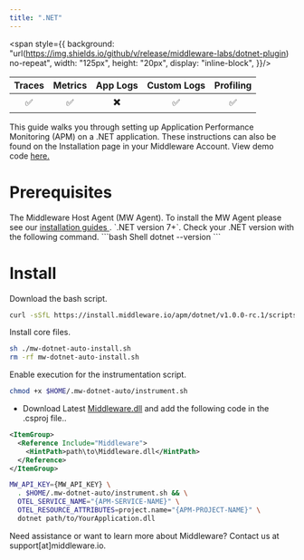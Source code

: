 ```yaml
---
title: ".NET"
---
```

<span style={{
    background: "url(https://img.shields.io/github/v/release/middleware-labs/dotnet-plugin) no-repeat",
    width: "125px",
    height: "20px",
    display: "inline-block",
}}/>

| Traces | Metrics | App Logs | Custom Logs | Profiling |
| :----: | :-----: | :------: | :---------: | :-------: |
| ✅ | ✅ | ✖️ | ✅ | ✅ |

This guide walks you through setting up Application Performance Monitoring (APM) on a .NET application. These instructions can also be found on the Installation page in your Middleware Account. View demo code <a href="https://github.com/middleware-labs/demo-apm/tree/master/dotnet"> here. </a>

# Prerequisites

<Steps>

  <Step title="MW Host Agent">
   The Middleware Host Agent (MW Agent). To install the MW Agent please see our <a href="https://docs.middleware.io/docs/agent-installation/overview"> installation guides </a>. 
  </Step>

  <Step title=".NET Version">
    `.NET version 7+`. Check your .NET version with the following command.
    ```bash Shell
    dotnet --version
    ```
  </Step>

</Steps>

# Install

<Accordion title="Step 1: .NET Binary Installation">

Download the bash script.
```bash Shell
curl -sSfL https://install.middleware.io/apm/dotnet/v1.0.0-rc.1/scripts/mw-dotnet-auto-install.sh -O
```
Install core files.
```bash Shell
sh ./mw-dotnet-auto-install.sh
rm -rf mw-dotnet-auto-install.sh
```
Enable execution for the instrumentation script.
```bash Shell
chmod +x $HOME/.mw-dotnet-auto/instrument.sh
```
</Accordion>

<Accordion title="Step 2: Setup Middleware .NET Project">

* Download Latest [Middleware.dll](https://github.com/middleware-labs/dotnet-plugin/releases) and add the following code in the .csproj file..

```xml XML
<ItemGroup>
  <Reference Include="Middleware">
    <HintPath>path\to\Middleware.dll</HintPath>
  </Reference>
</ItemGroup>
```
</Accordion>

<Accordion title="Step 3: Build and Run .NET Application">

  ```bash Shell
  MW_API_KEY={MW_API_KEY} \
    . $HOME/.mw-dotnet-auto/instrument.sh && \
    OTEL_SERVICE_NAME="{APM-SERVICE-NAME}" \
    OTEL_RESOURCE_ATTRIBUTES=project.name="{APM-PROJECT-NAME}" \
    dotnet path/to/YourApplication.dll
  ```
</Accordion>

<Note> Need assistance or want to learn more about Middleware? Contact us at support[at]middleware.io. </Note>